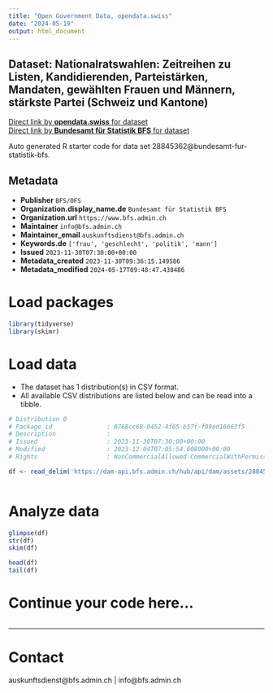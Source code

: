 ```yaml
---
title: "Open Government Data, opendata.swiss"
date: "2024-05-19"
output: html_document
---
```


## Dataset: Nationalratswahlen: Zeitreihen zu Listen, Kandidierenden, Parteistärken, Mandaten, gewählten Frauen und Männern, stärkste Partei (Schweiz und Kantone)



[Direct link by **opendata.swiss** for dataset](https://opendata.swiss/de/dataset/nationalratswahlen-zeitreihen-zu-listen-kandidierenden-parteistarken-mandaten-gewahlten-frauen-)<br>
[Direct link by **Bundesamt für Statistik BFS** for dataset](https://www.bfs.admin.ch/asset/de/sd-t-17.02-NRW2023-zeitreihen-parteien)

Auto generated R starter code for data set 28845362@bundesamt-fur-statistik-bfs.

## Metadata

- **Publisher** `BFS/OFS`
- **Organization.display_name.de** `Bundesamt für Statistik BFS`
- **Organization.url** `https://www.bfs.admin.ch`
- **Maintainer** `info@bfs.admin.ch`
- **Maintainer_email** `auskunftsdienst@bfs.admin.ch`
- **Keywords.de** `['frau', 'geschlecht', 'politik', 'mann']`
- **Issued** `2023-11-30T07:30:00+00:00`
- **Metadata_created** `2023-11-30T09:36:15.149586`
- **Metadata_modified** `2024-05-17T09:48:47.438486`


# Load packages

```r

library(tidyverse)
library(skimr)

```

# Load data

-   The dataset has 1 distribution(s) in CSV format.
-   All available CSV distributions are listed below and can be read into a tibble.

```r

# Distribution 0
# Package_id               : 0768cc68-0452-4f65-b57f-f99ed16663f5
# Description              : 
# Issued                   : 2023-11-30T07:30:00+00:00
# Modified                 : 2023-12-04T07:05:54.608000+00:00
# Rights                   : NonCommercialAllowed-CommercialWithPermission-ReferenceRequired

df <- read_delim('https://dam-api.bfs.admin.ch/hub/api/dam/assets/28845369/appendix')



```

# Analyze data

```r

glimpse(df)
str(df)
skim(df)

head(df)
tail(df)

```

# Continue your code here...

```r

```

------------------------------------------------------------------------

# Contact

auskunftsdienst@bfs.admin.ch | info@bfs.admin.ch
